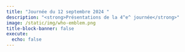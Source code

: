 ```yaml
---
title: "Journée du 12 septembre 2024 "
description: "<strong>Présentations de la 4^e^ journée</strong>"
image: /static/img/who-emblem.png
title-block-banner: false
execute: 
  echo: false
---
```













